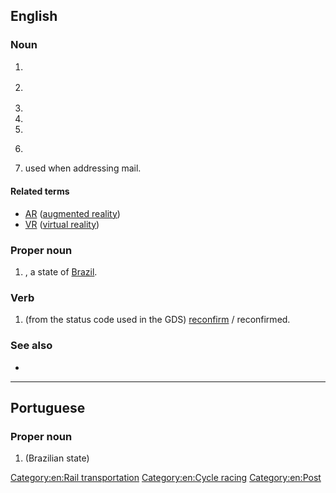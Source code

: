 {{also|rr|R-R|R&R|R.R.}}
==English==

===Noun===
{{en-noun|~}}

# {{lb|en|US}} {{initialism of|en|railroad}} [[Category:en:Rail transportation]]
# {{lb|en|cycling}} {{initialism of|en|road race}}
# {{initialism of|en|Rolls-Royce}}
# {{initialism of|en|reverse racism}}
# {{initialism of|en|real reality}}
# {{lb|en|statistics|epidemiology}} {{initialism of|en|relative risk}}
# {{lb|en|US}} {{initialism of|en|[[rural]] [[route]]|nodot=1}} used when addressing mail.

====Related terms====
{{sense|real reality}}
* [[AR]] ([[augmented reality]])
* [[VR]] ([[virtual reality]])

===Proper noun===
{{en-proper noun}}

# {{abbreviation of|en|Roraima|nodot=1}}, a state of [[Brazil]].

===Verb===
{{head|en|verb}}

# {{lb|en|aviation|travel|dated}} (from the status code used in the GDS) [[reconfirm]] / reconfirmed.

===See also===
* {{l|en|R and R}}

[[Category:en:Cycle racing]]
[[Category:en:Post]]

----

==Portuguese==

===Proper noun===
{{pt-proper noun}}

# {{abbreviation of|pt|Roraima|nodot=1}} (Brazilian state)